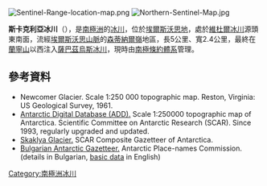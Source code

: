 [[Image:Sentinel-Range-location-map.png|thumb]]
[[Image:Northern-Sentinel-Map.jpg|thumb]]

'''斯卡克利亞冰川'''（{{lang-en|Skaklya Glacier}}），是[[南極洲|南極洲]]的[[冰川|冰川]]，位於[[埃爾斯沃思地|埃爾斯沃思地]]，處於[[維杜爾冰川|維杜爾冰川]]源頭東南面，流經[[埃爾斯沃思山脈|埃爾斯沃思山脈]]的[[森蒂納爾嶺|森蒂納爾嶺]]地區，長5公里、寬2.4公里，最終在[[蘭寧山|蘭寧山]]以西注入[[薩巴茲烏斯冰川|薩巴茲烏斯冰川]]，現時由[[南極條約體系|南極條約體系]]管理。

{{coord|77|51|00|S|86|02|00|W|display=title}}

==參考資料==
* Newcomer Glacier.  Scale 1:250 000 topographic map.  Reston, Virginia: US Geological Survey, 1961.
* [http://www.add.scar.org Antarctic Digital Database (ADD).] {{Wayback|url=http://www.add.scar.org/ |date=20170305000653 }} Scale 1:250000 topographic map of Antarctica. Scientific Committee on Antarctic Research (SCAR). Since 1993, regularly upgraded and updated.
* [http://data.aad.gov.au/aadc/gaz/scar/display_name.cfm?gaz_id=137810 Skaklya Glacier.] {{Wayback|url=http://data.aad.gov.au/aadc/gaz/scar/display_name.cfm?gaz_id=137810 |date=20140203105849 }} SCAR Composite Gazetteer of Antarctica.
* [http://apcbg.org/gazet-bg.doc Bulgarian Antarctic Gazetteer.] {{Wayback|url=http://apcbg.org/gazet-bg.doc |date=20160206203828 }} Antarctic Place-names Commission. (details in Bulgarian, [http://apcbg.org/gazet.htm basic data] {{Wayback|url=http://apcbg.org/gazet.htm |date=20160304071225 }} in English)

{{DEFAULTSORT:Skaklya Glacier}}
[[Category:南極洲冰川|Category:南極洲冰川]]


{{EllsworthLand-geo-stub}}